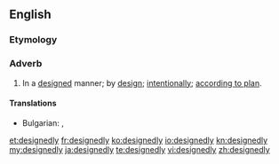 ==English==

===Etymology===
{{suffix|designed|ly}}

===Adverb===
{{en-adv}}

# In a [[designed]] manner; by [[design]]; [[intentionally]]; [[according to plan]].

====Translations====
{{trans-top|in a designed manner}}
* Bulgarian: {{t|bg|преднамерено}}, {{t|bg|умишлено}}
{{trans-mid}}
{{trans-bottom}}

[[et:designedly]]
[[fr:designedly]]
[[ko:designedly]]
[[io:designedly]]
[[kn:designedly]]
[[my:designedly]]
[[ja:designedly]]
[[te:designedly]]
[[vi:designedly]]
[[zh:designedly]]